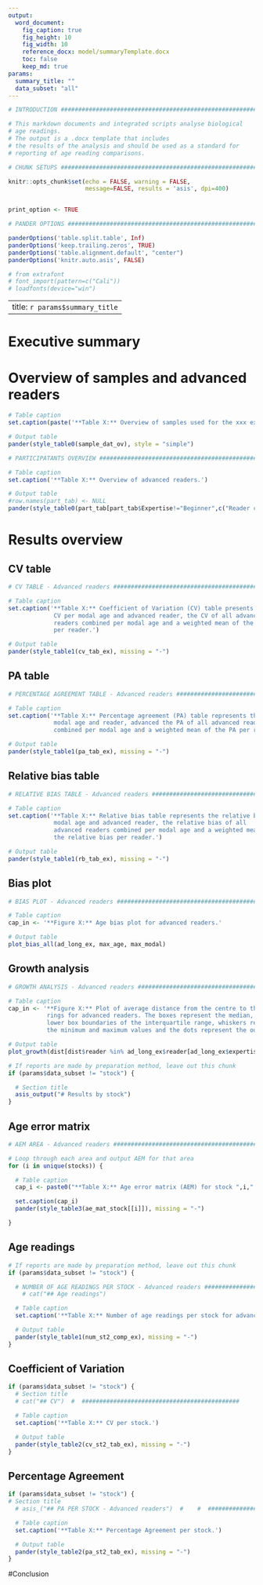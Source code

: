 ```yaml
---
output:
  word_document:
    fig_caption: true
    fig_height: 10
    fig_width: 10
    reference_docx: model/summaryTemplate.docx
    toc: false
    keep_md: true
params:
  summary_title: ""
  data_subset: "all"
---
```



```r

# INTRODUCTION ################################################################

# This markdown documents and integrated scripts analyse biological
# age readings.
# The output is a .docx template that includes
# the results of the analysis and should be used as a standard for
# reporting of age reading comparisons.

```

```r

# CHUNK SETUPS #################################################################

knitr::opts_chunk$set(echo = FALSE, warning = FALSE,
                      message=FALSE, results = 'asis', dpi=400)


print_option <- TRUE
```


```r

# PANDER OPTIONS ##############################################################

panderOptions('table.split.table', Inf)
panderOptions('keep.trailing.zeros', TRUE)
panderOptions('table.alignment.default', "center")
panderOptions('knitr.auto.asis', FALSE)

# from extrafont
# font_import(pattern=c("Cali"))
# loadfonts(device="win")
```

---
title: `r params$summary_title`
---

# Executive summary


# Overview of samples and advanced readers


\br

```r

# Table caption
set.caption(paste('**Table X:** Overview of samples used for the xxx exchange. The modal age range for all samples is ', ma_range[1], "-", ma_range[2], '.', sep=""))

# Output table
pander(style_table0(sample_dat_ov), style = "simple")

```

\br

```r

# PARTICIPATANTS OVERVIEW #####################################################

# Table caption
set.caption('**Table X:** Overview of advanced readers.')

# Output table
#row.names(part_tab) <- NULL
pander(style_table0(part_tab[part_tab$Expertise!="Beginner",c("Reader code", "Expertise")]), missing = "-")

```


<!-- ## Advanced readers -->

<!-- **All samples included**  -->

# Results overview

## CV table

```r

# CV TABLE - Advanced readers #################################################

# Table caption
set.caption('**Table X:** Coefficient of Variation (CV) table presents the
             CV per modal age and advanced reader, the CV of all advanced
             readers combined per modal age and a weighted mean of the CV
             per reader.')

# Output table
pander(style_table1(cv_tab_ex), missing = "-")

```

## PA table

```r

# PERCENTAGE AGREEMENT TABLE - Advanced readers ###############################

# Table caption
set.caption('**Table X:** Percentage agreement (PA) table represents the PA per
             modal age and reader, advanced the PA of all advanced readers
             combined per modal age and a weighted mean of the PA per reader.')

# Output table
pander(style_table1(pa_tab_ex), missing = "-")

```

## Relative bias table

```r

# RELATIVE BIAS TABLE - Advanced readers ######################################

# Table caption
set.caption('**Table X:** Relative bias table represents the relative bias per
             modal age and advanced reader, the relative bias of all
             advanced readers combined per modal age and a weighted mean of
             the relative bias per reader.')

# Output table
pander(style_table1(rb_tab_ex), missing = "-")

```

## Bias plot

```r

# BIAS PLOT - Advanced readers ################################################

# Table caption
cap_in <- '**Figure X:** Age bias plot for advanced readers.'

# Output table
plot_bias_all(ad_long_ex, max_age, max_modal)

```

\br


## Growth analysis

```r

# GROWTH ANALYSIS - Advanced readers ##########################################

# Table caption
cap_in <- '**Figure X:** Plot of average distance from the centre to the winter
           rings for advanced readers. The boxes represent the median, upper and
           lower box boundaries of the interquartile range, whiskers represent
           the minimum and maximum values and the dots represent the outliers.'

# Output table
plot_growth(dist[dist$reader %in% ad_long_ex$reader[ad_long_ex$expertise!="Beginner"],], compl_sample, part_tab2, "Expert")

```



```r

# If reports are made by preparation method, leave out this chunk
if (params$data_subset != "stock") {

  # Section title
  asis_output("# Results by stock")
}
```

## Age error matrix

```r

# AEM AREA - Advanced readers #################################################

# Loop through each area and output AEM for that area
for (i in unique(stocks)) {

  # Table caption
  cap_i <- paste0("**Table X:** Age error matrix (AEM) for stock ",i,".")

  set.caption(cap_i)
  pander(style_table3(ae_mat_stock[[i]]), missing = "-")

}

```

## Age readings

```r

# If reports are made by preparation method, leave out this chunk
if (params$data_subset != "stock") {

  # NUMBER OF AGE READINGS PER STOCK - Advanced readers #########################
    # cat("## Age readings")

  # Table caption
  set.caption('**Table X:** Number of age readings per stock for advanced readers.')

  # Output table
  pander(style_table1(num_st2_comp_ex), missing = "-")
}
```

## Coefficient of Variation

```r
if (params$data_subset != "stock") {
  # Section title
  # cat("## CV")  #  #############################################

  # Table caption
  set.caption('**Table X:** CV per stock.')

  # Output table
  pander(style_table2(cv_st2_tab_ex), missing = "-")
}
```

## Percentage Agreement

```r
if (params$data_subset != "stock") {
# Section title
  # asis_("## PA PER STOCK - Advanced readers")  #    #  #############################################

  # Table caption
  set.caption('**Table X:** Percentage Agreement per stock.')

  # Output table
  pander(style_table2(pa_st2_tab_ex), missing = "-")
}
```

#Conclusion
